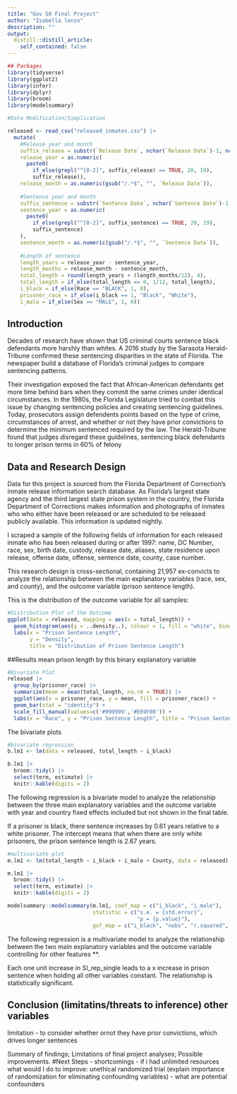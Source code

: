 ```yaml
---
title: "Gov 50 Final Project"
author: "Isabella lenzo"
description: ""
output:
  distill::distill_article:
    self_contained: false
---
```


```r
## Packages
library(tidyverse)
library(ggplot2)
library(infer)
library(dplyr)
library(broom)
library(modelsummary)
```

```r
#Data Modification/Simplication

released <- read_csv("released_inmates.csv") |>
  mutate(
    #Release year and month
    suffix_release = substr(`Release Date`, nchar(`Release Date`)-1, nchar(`Release Date`)),
    release_year = as.numeric(
      paste0(
        if_else(grepl("^[0-2]", suffix_release) == TRUE, 20, 19),
        suffix_release)),
    release_month = as.numeric(gsub("/.*$", "", `Release Date`)),
   
    #Sentence year and month
    suffix_sentence = substr(`Sentence Date`, nchar(`Sentence Date`)-1, nchar(`Sentence Date`)),
    sentence_year = as.numeric(
      paste0(
        if_else(grepl("^[0-2]", suffix_sentence) == TRUE, 20, 19),
        suffix_sentence)
    ),
    sentence_month = as.numeric(gsub("/.*$", "", `Sentence Date`)),
   
    #Length of sentence
    length_years = release_year - sentence_year,
    length_months = release_month - sentence_month,
    total_length = round(length_years + (length_months/12), 4), 
    total_length = if_else(total_length == 0, 1/12, total_length),
    i_black = if_else(Race == "BLACK", 1, 0),
    prisoner_race = if_else(i_black == 1, "Black", "White"),
    i_male = if_else(Sex == "MALE", 1, 0)) 
```

## Introduction

Decades of research have shown that US criminal courts sentence black defendants more harshly than whites. A 2016 study by the Sarasota Herald-Tribune confirmed these sentencing disparities in the state of Florida. The newspaper build a database of Florida's criminal judges to compare sentencing patterns. 

Their investigation exposed the fact that African-American defendants get more time behind bars when they commit the same crimes under identical circumstances. In the 1980s, the Florida Legislature tried to combat this issue by changing sentencing policies and creating sentencing guidelines. Today, prosecutors assign defendents points based on the type of crime, circumstances of arrest, and whether or not they have prior convictions to determine the minimum sentenced required by the law. The Herald-Tribune found that judges disregard these guidelines, sentencing black defendants to longer prison terms in 60% of felony 


## Data and Research Design 

Data for this project is sourced from the Florida Department of Correction's inmate release information search database. As Florida's largest state agency and the third largest state prison system in the country, the Florida Department of Corrections makes information and photographs of inmates who who either have been released or are scheduled to be released publicly available. This information is updated nightly.

I scraped a sample of the following fields of information for each released inmate who has been released during or after 1997: name, DC Number, race, sex, birth date, custody, release date, aliases, state residence upon release, offense date, offense, sentence date, county, case number. 

This research design is cross-sectional, containing 21,957 ex-convicts to analyze the relationship between the main explanatory variables (race, sex, and county), and the outcome variable (prison sentence length). 

This is the distribution of the outcome variable for all samples:

```r
#Distribution Plot of the Outcome
ggplot(data = released, mapping = aes(x = total_length)) +
  geom_histogram(aes(y = ..density..), colour = 1, fill = "white", binwidth = 2) +
  labs(x = "Prison Sentence Length",
       y = "Density",
       title = "Distribution of Prison Sentence Length")

```
##Results 
mean prison length by this binary explanatory variable 

```r
#Bivariate Plot
released |>
  group_by(prisoner_race) |>
  summarize(mean = mean(total_length, na.rm = TRUE)) |>
  ggplot(aes(x = prisoner_race, y = mean, fill = prisoner_race)) +
  geom_bar(stat = "identity") +
  scale_fill_manual(values=c('#999999','#E69F00')) +
  labs(x = "Race", y = "Prison Sentence Length", title = "Prison Sentence Length by Prisoner Race", legend = "Race")
```
The bivariate plots 

```r
#bivariate regression
b.lm1 <- lm(data = released, total_length ~ i_black) 

b.lm1 |>
  broom::tidy() |>
  select(term, estimate) |>
  knitr::kable(digits = 2)

```
The following regression is a bivariate model to analyze the relationship between the three main explanatory variables and the outcome variable with year and country fixed effects included but not shown in the final table.

If a prisoner is black, there sentence increases by 0.61 years relative to a white prisoner. The intercept means that when there are only white prisoners, the prison sentence length is 2.67 years. 

```r
#multivariate plot
m.lm1 <- lm(total_length ~ i_black + i_male + County, data = released) 

m.lm1 |>
  broom::tidy() |>
  select(term, estimate) |>
  knitr::kable(digits = 2)

modelsummary::modelsummary(m.lm1, coef_map = c("i_black", "i_male"),
                           statistic = c("s.e. = {std.error}",
                                         "p = {p.value}"),
                           gof_map = c("i_black", "nobs", "r.squared", "adj.r.squared"), stars = TRUE)
```


The following regression is a multivariate model to analyze the relationship between the two main explanatory variables and the outcome variable controlling for other features **. 

Each one unit increase in SI_rep_single leads to a x increase in prison sentence when holding all other variables constant. The relationship is statistically significant. 

## Conclusion (limitatins/threats to inference) other variables 
limitation - to consider whether ornot they have prior convictions, which drives longer sentences


Summary of findings;
Limitations of final project analyses;
Possible improvements.
#Next Steps 
- shortcomings
- if i had unlimited resources what would I do to improve: unethical randomized trial (explain importance of randomization for eliminating confounding variables)
- what are potential confounders
